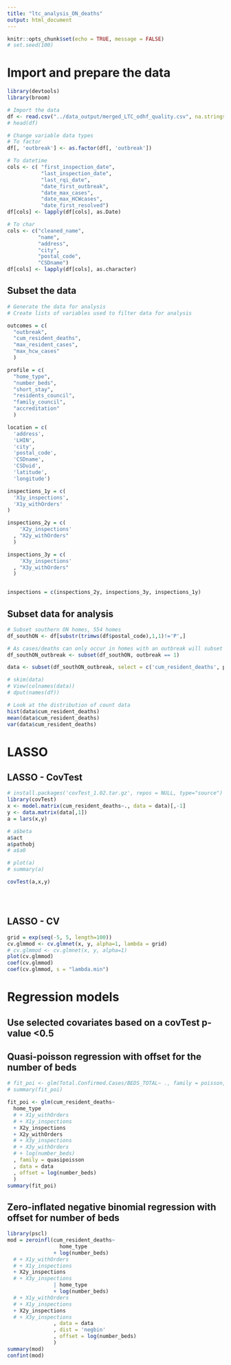```yaml
---
title: "ltc_analysis_ON_deaths"
output: html_document
---
```

```r
knitr::opts_chunk$set(echo = TRUE, message = FALSE)
# set.seed(100)
```

# Import and prepare the data
```r
library(devtools)
library(broom)

# Import the data
df <- read.csv("../data_output/merged_LTC_odhf_quality.csv", na.strings="", header=TRUE)
# head(df)

# Change variable data types
# To factor
df[, 'outbreak'] <- as.factor(df[, 'outbreak'])

# To datetime
cols <- c( "first_inspection_date", 
           "last_inspection_date", 
           "last_rqi_date",
           "date_first_outbreak", 
           "date_max_cases", 
           "date_max_HCWcases", 
           "date_first_resolved")
df[cols] <- lapply(df[cols], as.Date)

# To char
cols <- c("cleaned_name", 
          "name", 
          "address", 
          "city", 
          "postal_code", 
          "CSDname")
df[cols] <- lapply(df[cols], as.character)

```

## Subset the data
```r
# Generate the data for analysis
# Create lists of variables used to filter data for analysis

outcomes = c(
  "outbreak", 
  "cum_resident_deaths", 
  "max_resident_cases", 
  "max_hcw_cases"
  )

profile = c(
  "home_type", 
  "number_beds",
  "short_stay",
  "residents_council",
  "family_council",
  "accreditation"
  )

location = c(
  'address', 
  'LHIN', 
  'city', 
  'postal_code', 
  'CSDname', 
  'CSDuid', 
  'latitude', 
  'longitude')

inspections_1y = c(
  'X1y_inspections',
  'X1y_withOrders'
)

inspections_2y = c(
    'X2y_inspections'
  , "X2y_withOrders"
  )

inspections_3y = c(
    'X3y_inspections'
  , "X3y_withOrders"
  )


inspections = c(inspections_2y, inspections_3y, inspections_1y)

```

## Subset data for analysis
```r
# Subset southern ON homes, 554 homes
df_southON <- df[substr(trimws(df$postal_code),1,1)!='P',]

# As cases/deaths can only occur in homes with an outbreak will subset to include only homes with an outbreak
df_southON_outbreak <- subset(df_southON, outbreak == 1)

data <- subset(df_southON_outbreak, select = c('cum_resident_deaths', profile, inspections_2y))

# skim(data)
# View(colnames(data))
# dput(names(df))

```


```r
# Look at the distribution of count data
hist(data$cum_resident_deaths)
mean(data$cum_resident_deaths)
var(data$cum_resident_deaths)

```

# LASSO
## LASSO - CovTest
```r
# install.packages('covTest_1.02.tar.gz', repos = NULL, type="source")
library(covTest)
x <- model.matrix(cum_resident_deaths~., data = data)[,-1]
y <- data.matrix(data[,1])
a = lars(x,y)

# a$beta
a$act
a$pathobj
# a$a0

# plot(a)
# summary(a)

covTest(a,x,y)





```

## LASSO - CV
```r
grid = exp(seq(-5, 5, length=100))
cv.glmmod <- cv.glmnet(x, y, alpha=1, lambda = grid)
# cv.glmmod <- cv.glmnet(x, y, alpha=1)
plot(cv.glmmod)
coef(cv.glmmod)
coef(cv.glmmod, s = "lambda.min")

```
# Regression models
## Use selected covariates based on a covTest p-value <0.5
## Quasi-poisson regression with offset for the number of beds 
```r
# fit_poi <- glm(Total.Confirmed.Cases/BEDS_TOTAL~ ., family = poisson, data = data_cases, weight = BEDS_TOTAL)
# summary(fit_poi)

fit_poi <- glm(cum_resident_deaths~ 
  home_type
  # + X1y_withOrders
  # + X1y_inspections
  + X2y_inspections
  + X2y_withOrders
  # + X3y_inspections
  # + X3y_withOrders
  # + log(number_beds)
  , family = quasipoisson
  , data = data
  , offset = log(number_beds)
  )
summary(fit_poi)

```
## Zero-inflated negative binomial regression with offset for number of beds
```r
library(pscl)
mod = zeroinfl(cum_resident_deaths~
                 home_type
               + log(number_beds)
  # + X1y_withOrders
  # + X1y_inspections
  + X2y_inspections
  # + X3y_inspections
               | home_type
               + log(number_beds)
  # + X1y_withOrders
  # + X1y_inspections
  + X2y_inspections
  # + X3y_inspections
               , data = data
               , dist = 'negbin'
               , offset = log(number_beds)
               )
summary(mod)
confint(mod)
```


<!-- ## Use the entire southON dataset (not subset with outbreak) -->
<!-- ```{r } -->
<!-- data <- subset(df_southON, select = c('cum_resident_deaths', profile, inspections_2y, inspections_5y)) -->
<!-- data$cum_resident_deaths[is.na(data$cum_resident_deaths)] = 0 -->

<!-- ``` -->

<!-- ## LASSO - CovTest -->
<!-- ```{r } -->
<!-- x <- model.matrix(cum_resident_deaths~., data = data)[,-1] -->
<!-- y <- data.matrix(data[,1]) -->
<!-- a = lars(x,y) -->

<!-- # a$beta -->
<!-- a$act -->
<!-- # a$pathobj -->
<!-- # a$a0 -->

<!-- # plot(a) -->
<!-- # summary(a) -->

<!-- ``` -->

<!-- ```{r } -->
<!-- covTest(a,x,y) -->
<!-- # Both number_beds and home_type have significant p-values -->
<!-- ``` -->

<!-- ## LASSO - CV -->
<!-- ```{r } -->
<!-- grid = exp(seq(-5, 5, length=100)) -->
<!-- cv.glmmod <- cv.glmnet(x, y, alpha=1, lambda = grid) -->
<!-- # cv.glmmod <- cv.glmnet(x, y, alpha=1) -->
<!-- plot(cv.glmmod) -->
<!-- coef(cv.glmmod) -->
<!-- coef(cv.glmmod, s = "lambda.min") -->

<!-- ``` -->

<!-- Zero-inflated negative binomial regression with offset for number of beds -->
<!-- ```{r } -->
<!-- library(pscl) -->
<!-- mod = zeroinfl(cum_resident_deaths~  -->
<!--                  home_type  -->
<!--                + log(number_beds) -->
<!--                + X5y_withOrders_per_year -->
<!--                | home_type  -->
<!--                + log(number_beds) -->
<!--                + X5y_withOrders_per_year -->
<!--                , data = data  -->
<!--                , dist = 'negbin' -->
<!--                , offset = log(number_beds) -->
<!--                ) -->
<!-- summary(mod) -->
<!-- confint(mod) -->

<!-- ``` -->
<!-- Since we have data on whether or not homes had an outbreak, does it make sense to apply a zero inflated model? -->


<!-- ```{r, , eval=FALSE, include=FALSE} -->
<!-- # Old code -->
<!-- ## LASSO for variable selection - manual -->

<!-- library(glmnet) -->
<!-- options(max.print= 9999, width = 9999) -->
<!-- # model.matrix() automatically transforms any qualitative variables into dummy variables -->
<!-- # Trim the first column leaving only predictors -->
<!-- x <- model.matrix(cum_resident_deaths~., data = data)[,-1] -->
<!-- y <- data.matrix(data[,1]) -->

<!-- # Note alpha=1 for lasso only and can blend with ridge penalty down to -->
<!-- # alpha=0 ridge only -->
<!-- glmmod <- glmnet(x, y, alpha = 1) -->
<!-- coef(glmmod) -->

<!-- # Plot variable coefficients vs. shrinkage parameter lambda -->
<!-- plot(glmmod, xvar = 'lambda', label = TRUE) -->
<!-- plot(glmmod, xvar = 'dev', label = TRUE) -->

<!-- # As lambda decreases, the order that predictors are added to the model: -->
<!-- #      -->
<!-- #     1. home_typeMunicipal -->
<!-- #     2. short_stayYes -->
<!-- #     3. accreditationYes -->
<!-- #     4. residents_councilYes -->
<!-- #     5. family_councilYes -->
<!-- ``` -->


```r

```


```r

```


```r

```

